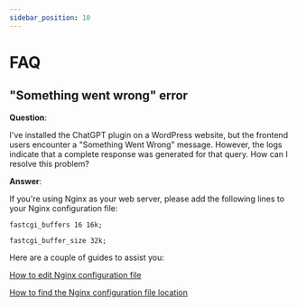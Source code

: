 ```yaml
---
sidebar_position: 10
---
```


# FAQ

## "Something went wrong" error

**Question**:

I've installed the ChatGPT plugin on a WordPress website, but the frontend users encounter a "Something Went Wrong" message. However, the logs indicate that a complete response was generated for that query. How can I resolve this problem?

**Answer**:

If you're using Nginx as your web server, please add the following lines to your Nginx configuration file:

```fastcgi_buffers 16 16k;```

```fastcgi_buffer_size 32k;```

Here are a couple of guides to assist you:

[How to edit Nginx configuration file](https://www.geekbits.io/nginx-configuration-guide/)

[How to find the Nginx configuration file location](https://help.dreamhost.com/hc/en-us/articles/216455077-Nginx-configuration-file-locations)